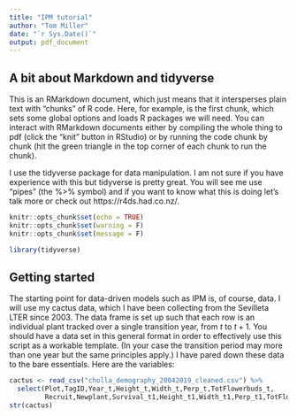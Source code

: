 ```yaml
---
title: "IPM tutorial"
author: "Tom Miller"
date: "`r Sys.Date()`"
output: pdf_document
---
```


## A bit about Markdown and tidyverse
This is an RMarkdown document, which just means that it intersperses plain text with "chunks" of R code. Here, for example, is the first chunk, which sets some global options and loads R packages we will need. You can interact with RMarkdown documents either by compiling the whole thing to pdf (click the "knit" button in RStudio) or by running the code chunk by chunk (hit the green triangle in the top corner of each chunk to run the chunk).

I use the tidyverse package for data manipulation. I am not sure if you have experience with this but tidyverse is pretty great. You will see me use "pipes" (the %>% symbol) and if you want to know what this is doing let's talk more or check out https://r4ds.had.co.nz/. 
```r
knitr::opts_chunk$set(echo = TRUE)
knitr::opts_chunk$set(warning = F)
knitr::opts_chunk$set(message = F)

library(tidyverse)
```

## Getting started
The starting point for data-driven models such as IPM is, of course, data. I will use my cactus data, which I have been collecting from the Sevilleta LTER since 2003. The data frame is set up such that each row is an individual plant tracked over a single transition year, from $t$ to $t+1$. You should have a data set in this general format in order to effectively use this script as a workable template. (In your case the transition period may more than one year but the same principles apply.) I have pared down these data to the bare essentials. Here are the variables:

```r
cactus <- read_csv("cholla_demography_20042019_cleaned.csv") %>% 
  select(Plot,TagID,Year_t,Height_t,Width_t,Perp_t,TotFlowerbuds_t,
         Recruit,Newplant,Survival_t1,Height_t1,Width_t1,Perp_t1,TotFlowerbuds_t)
str(cactus)
```


